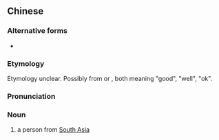 ==Chinese==
{{zh-forms|gloss=-}}

===Alternative forms===
* {{zh-l|阿叉}}

===Etymology===
Etymology unclear. Possibly from {{etyl|hi|zh}} {{m|hi|अच्छा|tr=achhā}} or {{etyl|ur|zh}} {{m|ur|اچھا|tr=achhā}}, both meaning "good", "well", "ok".

===Pronunciation===
{{zh-pron
|m=āchà
|c=aa3 caa1
|cat=n
}}

===Noun===
{{zh-noun}}

# {{lb|zh|Cantonese|Hong Kong|ethnic slur|derogatory|vulgar}} a person from [[South Asia]]